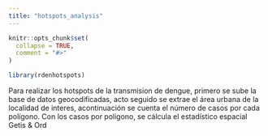 ```yaml
---
title: "hotspots_analysis"
---
```


```r
knitr::opts_chunk$set(
  collapse = TRUE,
  comment = "#>"
)
```

```r
library(rdenhotspots)
```


Para realizar los hotspots de la transmision de dengue, primero se sube la base de datos geocodificadas, acto seguido se extrae el área urbana de la localidad de interes, acontinuación se cuenta el número de casos por cada polígono. Con los casos por poligono, se cálcula el estadístico espacial Getis & Ord
